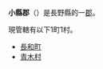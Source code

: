{{日本郡
| 郡 = 小縣郡
| 日文原名 = 小県郡
| 平假名 = ちいさがたぐん
| 羅馬字拼音 = Chiisagata-gun
| 地圖 =
| 都道府縣 = 長野縣
| 編號 = 
| 町 = 1
| 村 = 1
| 經度 = 
| 緯度 = 
| 註記 = 
|}}
'''小縣郡'''（{{jpn|j=小県郡|hg=ちいさがたぐん|rm=Chiisagata gun|f=y}}）是長野縣的一[[郡|郡]]。

現管轄有以下1町1村。
*[[長和町|長和町]]
*[[青木村|青木村]]

{{信濃國的郡}}
{{長野縣}}{{Authority control}}